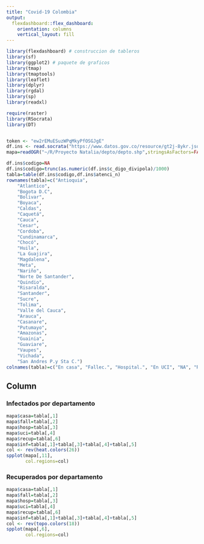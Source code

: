 ```yaml
---
title: "Covid-19 Colombia"
output: 
  flexdashboard::flex_dashboard:
    orientation: columns
    vertical_layout: fill
---
```



```r

library(flexdashboard) # construccion de tableros
library(sf)
library(ggplot2) # paquete de graficos
library(tmap)
library(tmaptools)
library(leaflet)
library(dplyr)
library(rgdal)
library(sp)
library(readxl)

require(raster)
library(RSocrata)
library(DT)


token <- "ew2rEMuESuzWPqMkyPfOSGJgE"
df.ins <- read.socrata("https://www.datos.gov.co/resource/gt2j-8ykr.json", app_token = token)
mapa=readOGR("~/R/Proyecto Natalia/depto/depto.shp",stringsAsFactors=FALSE)

```

```r
df.ins$codigo=NA
df.ins$codigo=trunc(as.numeric(df.ins$c_digo_divipola)/1000)
tabla=table(df.ins$codigo,df.ins$atenci_n)
rownames(tabla)=c("Antioquia",
    "Atlantico",
    "Bogota D.C",
    "Bolivar", 
    "Boyaca",
    "Caldas",
    "Caquetá",
    "Cauca",
    "Cesar",
    "Cordoba",
    "Cundinamarca",
    "Chocó", 
    "Huila",
    "La Guajira",
    "Magdalena",
    "Meta", 
    "Nariño",
    "Norte De Santander",  
    "Quindio",
    "Risaralda", 
    "Santander",
    "Sucre", 
    "Tolima",
    "Valle del Cauca",
    "Arauca",
    "Casanare",
    "Putumayo",
    "Amazonas",     
    "Guainia",
    "Guaviare",
    "Vaupes",
    "Vichada", 
    "San Andres P.y Sta C.")
colnames(tabla)=c("En casa", "Fallec.", "Hospital.", "En UCI", "NA", "Recuperados")
```




Column {data-width=600}
-----------------------------------------------------------------------
### Infectados por departamento

```r

mapa$casa=tabla[,1]
mapa$fall=tabla[,2]
mapa$hosp=tabla[,3]
mapa$uci=tabla[,4]
mapa$recup=tabla[,6]
mapa$inf=tabla[,1]+tabla[,3]+tabla[,4]+tabla[,5]
col <- rev(heat.colors(26))
spplot(mapa[,11],
       col.regions=col)
```
### Recuperados por departamento

```r

mapa$casa=tabla[,1]
mapa$fall=tabla[,2]
mapa$hosp=tabla[,3]
mapa$uci=tabla[,4]
mapa$recup=tabla[,6]
mapa$inf=tabla[,1]+tabla[,3]+tabla[,4]+tabla[,5]
col <- rev(topo.colors(18))
spplot(mapa[,6],
       col.regions=col)
```